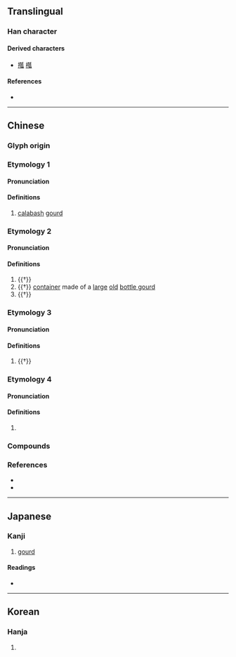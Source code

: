 {{character info}}
==Translingual==

===Han character===
{{Han char|rn=97|rad=瓜|as=06|sn=11|four=42230|canj=KSHVO|ids=⿰夸瓜}}

====Derived characters====
* [[摦]] [[槬]]

====References====
* {{Han ref|kx=0746.200|dkj=21392|dj=1155.070|hdz=42655.100|uh=74E0|ud=29920|bh=B27D|bd=45693}}

----

==Chinese==
{{zh-forms}}

===Glyph origin===
{{Han etym}}

===Etymology 1===

====Pronunciation====
{{zh-pron
|m=hù
|c=wu6
|mc=2
|oc=1,2
|cat=n
}}

====Definitions====
{{zh-hanzi}}

# [[calabash]] [[gourd]]

===Etymology 2===

====Pronunciation====
{{zh-pron
|m=hú
|c=wu4
|mc=1
|oc=n,1
|cat=n
}}

====Definitions====
{{zh-hanzi}}

# {{†}} {{zh-used|瓠蘆|dot=,}} {{zh-alt-form|葫蘆|[[bottle gourd]]; [[calabash]]|nocap=y}}
# {{†}} [[container]] made of a [[large]] [[old]] [[bottle gourd]]
# {{†}} {{zh-alt-form|壺|[[jar]]; [[jog]]}}

===Etymology 3===

====Pronunciation====
{{zh-pron
|m=huò
|c=wok6
|cat=
}}

====Definitions====
{{zh-hanzi}}

# {{†}} {{zh-only|瓠落|[[vast]]; [[spacious]]; [[frustrated]]}}

===Etymology 4===

====Pronunciation====
{{zh-pron
|m=gū
|cat=
}}

====Definitions====
{{zh-hanzi}}

# {{zh-only|瓠讘|a [[county]] during the [[Han]] dynasty}}

===Compounds===
{{zh-der|堅瓠|康瓠|槃瓠|瓠子|瓠巴|瓠果|瓠犀|瓠瓜|瓠肥|瓠落|瓠葉|盤瓠|盤瓠石室|苦瓠子}}

===References===
* {{R:twedu|A02611}}
* {{R:yue:Hanzi}}

----

==Japanese==

===Kanji===
{{ja-kanji|grade=|rs=瓜06}}

# [[gourd]]

====Readings====
* {{ja-readings|on=[[こ]] (ko), [[かく]] (kaku)|kun=[[ひさご]] (hisago)|nanori=}}

----

==Korean==

===Hanja===
{{ko-hanja|hangeul=호|eumhun=|rv=ho|mr=ho|y=ho}}

# {{rfdef|ko|sort=瓜06}}